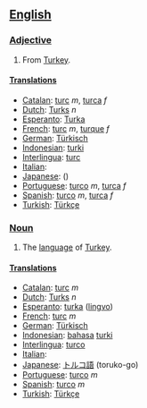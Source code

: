 ==[[English]]==

===[[Adjective]]===
#From [[Turkey]].

====[[Translation]]s====
*[[Catalan]]: [[turc]] ''m'', [[turca]] ''f''
*[[Dutch]]: [[Turks]] ''n''
*[[Esperanto]]: [[Turka]]
*[[French]]: [[turc]] ''m'', [[turque]] ''f''
*[[German]]: [[Türkisch]]
*[[Indonesian]]: [[turki]]
*[[Interlingua]]: [[turc]]
*[[Italian]]: [[]]
*[[Japanese]]: [[]] ()
*[[Portuguese]]: [[turco]] ''m'', [[turca]] ''f''
*[[Spanish]]: [[turco]] ''m'', [[turca]] ''f''
*[[Turkish]]: [[Türkçe]]

===[[Noun]]===
#The [[language]] of [[Turkey]].

====[[Translation]]s====
*[[Catalan]]: [[turc]] ''m''
*[[Dutch]]: [[Turks]] ''n''
*[[Esperanto]]: [[turka]] ([[lingvo]])
*[[French]]: [[turc]] ''m''
*[[German]]: [[Türkisch]]
*[[Indonesian]]: [[bahasa]] [[turki]]
*[[Interlingua]]: [[turco]]
*[[Italian]]: [[]]
*[[Japanese]]: [[トルコ]][[語]] (toruko-go)
*[[Portuguese]]: [[turco]] ''m''
*[[Spanish]]: [[turco]] ''m''
*[[Turkish]]: [[Türkçe]]